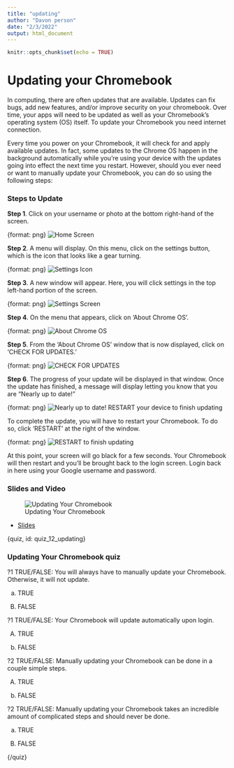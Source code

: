```yaml
---
title: "updating"
author: "Davon person"
date: "2/3/2022"
output: html_document
---
```


```r
knitr::opts_chunk$set(echo = TRUE)
```

# Updating your Chromebook

In computing, there are often updates that are available. Updates can fix bugs, add new features, and/or improve security on your chromebook. Over time, your apps will need to be updated as well as your Chromebook's operating system (OS) itself. To update your Chromebook you need internet connection.

Every time you power on your Chromebook, it will check for and apply available updates. In fact, some updates to the Chrome OS happen in the background automatically while you're using your device with the updates going into effect the next time you restart. However, should you ever need or want to manually update your Chromebook, you can do so using the following steps:


### Steps to Update

**Step 1**. Click on your username or photo at the bottom right-hand of the screen.

{format: png}
![Home Screen](https://docs.google.com/presentation/d/1ypTp6aMvOIW9vlMDaeLEML4GIMaSKu2gn5o_QrtOE_o/export/png?id=1ypTp6aMvOIW9vlMDaeLEML4GIMaSKu2gn5o_QrtOE_o&pageid=g3135bc8102_0_2)

**Step 2**. A menu will display. On this menu, click on the settings button, which is the icon that looks like a gear turning.

{format: png}
![Settings Icon](https://docs.google.com/presentation/d/1ypTp6aMvOIW9vlMDaeLEML4GIMaSKu2gn5o_QrtOE_o/export/png?id=1ypTp6aMvOIW9vlMDaeLEML4GIMaSKu2gn5o_QrtOE_o&pageid=g3135bc8102_0_9)

**Step 3**. A new window will appear. Here, you will click settings in the top left-hand portion of the screen.

{format: png}
![Settings Screen](https://docs.google.com/presentation/d/1ypTp6aMvOIW9vlMDaeLEML4GIMaSKu2gn5o_QrtOE_o/export/png?id=1ypTp6aMvOIW9vlMDaeLEML4GIMaSKu2gn5o_QrtOE_o&pageid=g3476d1f5c2_0_0)

**Step 4**. On the menu that appears, click on 'About Chrome OS'.

{format: png}
![About Chrome OS](https://docs.google.com/presentation/d/1ypTp6aMvOIW9vlMDaeLEML4GIMaSKu2gn5o_QrtOE_o/export/png?id=1ypTp6aMvOIW9vlMDaeLEML4GIMaSKu2gn5o_QrtOE_o&pageid=g3476d1f5c2_0_5)

**Step 5**. From the 'About Chrome OS' window that is now displayed, click on 'CHECK FOR UPDATES.'

{format: png}
![CHECK FOR UPDATES](https://docs.google.com/presentation/d/1ypTp6aMvOIW9vlMDaeLEML4GIMaSKu2gn5o_QrtOE_o/export/png?id=1ypTp6aMvOIW9vlMDaeLEML4GIMaSKu2gn5o_QrtOE_o&pageid=g3476d1f5c2_0_10)

**Step 6**. The progress of your update will be displayed in that window. Once the update has finished, a message will display letting you know that you are "Nearly up to date!"

{format: png}
![Nearly up to date! RESTART your device to finish updating](https://docs.google.com/presentation/d/1ypTp6aMvOIW9vlMDaeLEML4GIMaSKu2gn5o_QrtOE_o/export/png?id=1ypTp6aMvOIW9vlMDaeLEML4GIMaSKu2gn5o_QrtOE_o&pageid=g3476d1f5c2_0_15)

To complete the update, you will have to restart your Chromebook. To do so, click 'RESTART' at the right of the window.

{format: png}
![RESTART to finish updating](https://docs.google.com/presentation/d/1ypTp6aMvOIW9vlMDaeLEML4GIMaSKu2gn5o_QrtOE_o/export/png?id=1ypTp6aMvOIW9vlMDaeLEML4GIMaSKu2gn5o_QrtOE_o&pageid=g3476d1f5c2_0_24)


At this point, your screen will go black for a few seconds. Your Chromebook will then restart and you'll be brought back to the login screen. Login back in here using your Google username and password.  

### Slides and Video

![Updating Your Chromebook](https://www.youtube.com/watch?v=6vUGdEP20PA)

* [Slides](https://docs.google.com/presentation/d/1ypTp6aMvOIW9vlMDaeLEML4GIMaSKu2gn5o_QrtOE_o/edit?usp=sharing)


{quiz, id: quiz_12_updating}

### Updating Your Chromebook quiz

?1 TRUE/FALSE: You will always have to manually update your Chromebook. Otherwise, it will not update.

a) TRUE
B) FALSE

?1 TRUE/FALSE: Your Chromebook will update automatically upon login.

A) TRUE
b) FALSE

?2 TRUE/FALSE: Manually updating your Chromebook can be done in a couple simple steps.

A) TRUE
b) FALSE

?2 TRUE/FALSE: Manually updating your Chromebook takes an incredible amount of complicated steps and should never be done.

a) TRUE
B) FALSE

{/quiz}
